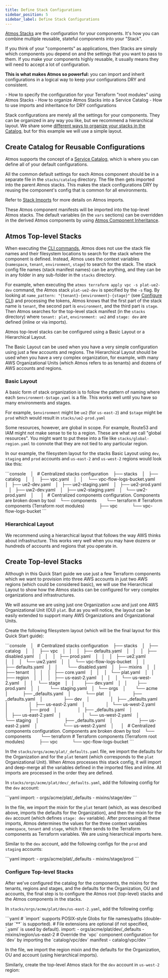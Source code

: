 ```yaml
---
title: Define Stack Configurations
sidebar_position: 5
sidebar_label: Define Stack Configurations
---
```


[Atmos Stacks](/core-concepts/stacks) are the configuration for your components. It's how you can combine multiple reusable, stateful
components into your "Stack".

If you think of your "components" as applications, then Stacks are simply which components you depend on and the settings that you want
to pass to them. If you make your components highly reusable, it usually means they will need to accept a lot of configuration. 

**This is what makes Atmos so powerful:** you can import and inherit configurations in a logical way to keep your configurations DRY and consistent.

<KeyPoints>
- How to specify the configuration for your Terraform "root modules" using Atmos Stacks
- How to organize Atmos Stacks into a Service Catalog 
- How to use imports and inheritance for DRY configurations
</KeyPoints>

Stack configurations are merely all the settings for your components. They can be organized in any way you like, 
but we recommend a hierarchical layout. We share some [different ways to organize your stacks in the Catalog](/core-concepts/stacks/catalogs),
but for this example we will use a simple layout.

## Create Catalog for Reusable Configurations

Atmos supports the concept of a [Service Catalog](/core-concepts/stacks/catalogs), which is where you can define all 
of your default configurations.

All the common default settings for each Atmos component should be in a separate file in the `stacks/catalog` directory.
The file then gets imported into the parent Atmos stacks.
This makes the stack configurations DRY by reusing the component's config that is common for all environments.

Refer to [Stack Imports](/core-concepts/stacks/imports) for more details on Atmos imports.



These Atmos component manifests will be imported into the top-level Atmos stacks. The default variables (in the `vars` sections)
can be overridden in the derived Atmos components by using [Atmos Component Inheritance](/core-concepts/stacks/inheritance).

## Atmos Top-level Stacks

When executing the [CLI commands](/cheatsheets/commands), Atmos does not use the stack file names and their filesystem locations to search for the stack
where the component is defined. Instead, Atmos uses the context variables (`namespace`, `tenant`, `environment`, `stage`) to search for the stack. The
stack config file names (stack manifest names) can be anything, and they can be in any folder in any sub-folder in the `stacks` directory.

For example, when executing the `atmos terraform apply vpc -s plat-ue2-dev`
command, the Atmos stack `plat-ue2-dev` is specified by the `-s` flag. By looking at `name_pattern: "{tenant}-{environment}-{stage}"`
(see [Configure CLI](/quick-start/advanced/configure-cli)) and processing the tokens, Atmos knows that the first part of the stack name is `tenant`, the second
part is `environment`, and the third part is `stage`. Then Atmos searches for the top-level stack manifest (in the `stacks` directory)
where `tenant: plat`, `environment: ue2` and `stage: dev` are defined (inline or via imports).

Atmos top-level stacks can be configured using a Basic Layout or a Hierarchical Layout.

The Basic Layout can be used when you have a very simple configuration using just a few accounts and regions.
The Hierarchical Layout should be used when you have a very complex organization, for example, with many AWS Organizational Units (which Atmos
refers to as tenants) and dozens of AWS accounts and regions.

### Basic Layout

A basic form of stack organization is to follow the pattern of naming where each `$environment-$stage.yaml` is a file. This works well until you have
so many environments and stages.

For example, `$environment` might be `ue2` (for `us-east-2`) and `$stage` might be `prod` which would result in `stacks/ue2-prod.yaml`

Some resources, however, are global in scope. For example, Route53 and IAM might not make sense to tie to a region. These are what we call "global
resources". You might want to put these into a file like `stacks/global-region.yaml` to connote that they are not tied to any particular region.

In our example, the filesystem layout for the stacks Basic Layout using `dev`, `staging` and `prod` accounts and `us-east-2` and `us-west-2` regions
would look like this:

<File title="infra-live/" icon="fa-solid fa-folder">
```console
   │   # Centralized stacks configuration
   ├── stacks
   │   ├── catalog
   │   │    ├── vpc.yaml
   │   │    └── vpc-flow-logs-bucket.yaml
   │   ├── ue2-dev.yaml
   │   ├── ue2-staging.yaml
   │   ├── ue2-prod.yaml
   │   ├── uw2-dev.yaml
   │   ├── uw2-staging.yaml
   │   └── uw2-prod.yaml
   │  
   │   # Centralized components configuration. Components are broken down by tool
   └── components
       └── terraform   # Terraform components (Terraform root modules)
           ├── vpc
           └── vpc-flow-logs-bucket
```
</File>

<br/>

### Hierarchical Layout

We recommend using a hierarchical layout that follows the way AWS thinks about infrastructure. This works very well when you may have dozens or
hundreds of accounts and regions that you operate in.

## Create Top-level Stacks

Although in this Quick Start guide we use just a few Terraform components which we want to provision into three AWS accounts in just two AWS regions
(which could be considered basic), we will use the Hierarchical Layout to show how the Atmos stacks can be configured for very complex organizations
and infrastructures.

We will assume we are using just one Organization `acme` and just one AWS Organizational Unit (OU) `plat`. But as you will notice, the layout
can be easily extended to support many AWS Organizations and Organizational Units.

Create the following filesystem layout (which will be the final layout for this Quick Start guide):

<File title="infra-live/" icon="fa-solid fa-folder">
```console
   │   # Centralized stacks configuration
   ├── stacks
   │   ├── catalog
   │   │    ├── vpc
   │   │    │   ├── defaults.yaml
   │   │    │   ├── disabled.yaml
   │   │    │   ├── prod.yaml
   │   │    │   ├── ue2.yaml
   │   │    │   └── uw2.yaml
   │   │    └── vpc-flow-logs-bucket
   │   │        ├── defaults.yaml
   │   │        └── disabled.yaml
   │   ├── mixins
   │   │    ├── tenant
   │   │    │   ├── core.yaml
   │   │    │   └── plat.yaml
   │   │    ├── region
   │   │    │   ├── us-east-2.yaml
   │   │    │   └── us-west-2.yaml
   │   │    └── stage
   │   │        ├── dev.yaml
   │   │        ├── prod.yaml
   │   │        └── staging.yaml
   │   └── orgs
   │        └── acme
   │            ├── _defaults.yaml
   │            └── plat
   │                 ├── _defaults.yaml
   │                 ├── dev
   │                 │   ├── _defaults.yaml
   │                 │   ├── us-east-2.yaml
   │                 │   └── us-west-2.yaml
   │                 ├── prod
   │                 │   ├── _defaults.yaml
   │                 │   ├── us-east-2.yaml
   │                 │   └── us-west-2.yaml
   │                 └── staging
   │                     ├── _defaults.yaml
   │                     ├── us-east-2.yaml
   │                     └── us-west-2.yaml
   │  
   │   # Centralized components configuration. Components are broken down by tool
   └── components
       └── terraform   # Terraform components (Terraform root modules)
           ├── vpc
           └── vpc-flow-logs-bucket
```
</File>



In the `stacks/orgs/acme/plat/_defaults.yaml` file, we import the defaults for the Organization and for the `plat` tenant (which
corresponds to the `plat` Organizational Unit). When Atmos processes this stack config, it will import and deep-merge all the variables defined in the
imported files and inline. All imports are processed in the order they are defined.

In `stacks/orgs/acme/plat/dev/_defaults.yaml`, add the following config for the `dev` account:

<File title="stacks/orgs/acme/plat/dev/_defaults.yaml">
```yaml
import:
  - orgs/acme/plat/_defaults
  - mixins/stage/dev
```
</File>

In the file, we import the mixin for the `plat` tenant (which, as was described above, imports the defaults for the Organization), and then the mixin
for the `dev` account (which defines `stage: dev` variable). After processing all these imports, Atmos determines the values for the three context
variables `namespace`, `tenant` and `stage`, which it then sends to the Terraform components as Terraform variables. We are using hierarchical imports
here.

Similar to the `dev` account, add the following configs for the `prod` and `staging` accounts:

<File title="stacks/orgs/acme/plat/prod/_defaults.yaml">
```yaml
import:
  - orgs/acme/plat/_defaults
  - mixins/stage/prod
```
</File>

### Configure Top-level Stacks

After we've configured the catalog for the components, the mixins for the tenants, regions and stages, and the defaults for the Organization, OU and
accounts, the final step is to configure the Atmos root (top-level) stacks and the Atmos components in the stacks.

In `stacks/orgs/acme/plat/dev/us-east-2.yaml`, add the following config:

<File title="stacks/orgs/acme/plat/dev/us-east-2.yaml">
```yaml
# `import` supports POSIX-style Globs for file names/paths (double-star `**` is supported).
# File extensions are optional (if not specified, `.yaml` is used by default).
import:
  - orgs/acme/plat/dev/_defaults
  - mixins/region/us-east-2
  # Override the `vpc` component configuration for `dev` by importing the `catalog/vpc/dev` manifest
  - catalog/vpc/dev
```
</File>

In the file, we import the region mixin and the defaults for the Organization, OU and account (using hierarchical imports).

Similarly, create the top-level Atmos stack for the `dev` account in `us-west-2` region:

